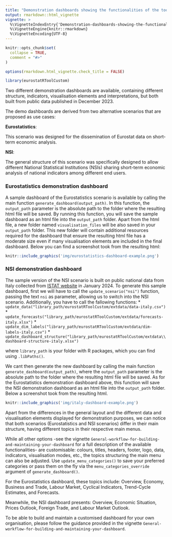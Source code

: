 ```yaml
---
title: "Demonstration dashboards showing the functionalities of the tool"
output: rmarkdown::html_vignette
vignette: >
  %\VignetteIndexEntry{'Demonstration-dashboards-showing-the-functionalities-of-the-tool'}
  %\VignetteEngine{knitr::rmarkdown}
  %\VignetteEncoding{UTF-8}
---
```


```r
knitr::opts_chunk$set(
  collapse = TRUE,
  comment = "#>"
)

options(rmarkdown.html_vignette.check_title = FALSE)
```

```r
library(eurostatRToolCustom)
```

Two different demonstration dashboards are available, containing different structure, indicators, visualisation elements and interpretations, but both built from public data published in December 2023. 

The demo dashboards are derived from two alternative scenarios that are proposed as use cases:

**Eurostatistics**:

This scenario was designed for the dissemination of Eurostat data on short-term economic analysis.  

**NSI**:

The general structure of this scenario was specifically designed to allow different National Statistical Institutions (NSIs) sharing short-term economic analysis of national indicators among different end users.

### Eurostatistics demonstration dashboard

A sample dashboard of the Eurostatistics scenario is available by calling the main function `generate_dashboard(output_path)`. In this function, the `output_path` parameter is the absolute path to the folder where the resulting html file will be saved. By running this function, you will save the sample dashboard as an html file into the `output_path` folder. Apart from the html file, a new folder named `visualisation_files` will be also saved in your `output_path` folder. This new folder will contain additional resources required for the dashboard that ensure the resulting html file has a moderate size even if many visualisation elements are included in the final dashboard. Below you can find a screenshot took from the resulting html:

```r
knitr::include_graphics('img/eurostatistics-dashboard-example.png')
```

### NSI demonstration dashboard

The sample version of the NSI scenario is built on public national data from Italy collected from [ISTAT website](https://www.istat.it/) in January 2024. To generate this sample dashboard, first we will have to call the `update_scenario("nsi")` function, passing the text `nsi` as parameter, allowing us to switch into the NSI scenario.  Additionally, you have to call the fallowing functions:
* `update_data("library_path/eurostatRToolCustom/extdata/data-italy.csv")`
* `update_forecasts("library_path/eurostatRToolCustom/extdata/forecasts-italy.xlsx")`
* `update_dim_labels("library_path/eurostatRToolCustom/extdata/dim-labels-italy.csv")`
* `update_dashboard_structure("library_path/eurostatRToolCustom/extdata\\dashboard-structure-italy.xlsx")`

where `library_path` is your folder with R packages, which you can find using `.libPaths()`.

We cant then  generate the new dashboard by calling the main function `generate_dashboard(output_path)`, where the `output_path` parameter is
the absolute path to the folder where the resulting html file will be saved. As for the Eurostatistics demonstration dashboard above, this function will save the NSI demonstration dashboard as an html file into the `output_path` folder. Below a screenshot took from the resulting html.

```r
knitr::include_graphics('img/italy-dashboard-example.png')
```

Apart from the differences in the general layout and the different data and visualisation elements displayed for demonstration purposes, we can notice that both scenarios (Eurostatistics and NSI scenarios) differ in their main structure, having different topics in their respective main menus.

While all other options -see the vignette `General-workflow-for-building-and-maintaining-your-dashboard` for a full description of the available functionalities- are customisable: colours, titles, headers, footer, logo, data, indicators, visualisation modes, etc., the topics structuring the main menu can also be adjusted. Use `update_menu_categories()` to save your preferred categories or pass them on the fly via the `menu_categories_override` argument of `generate_dashboard()`.

For the Eurostatistics dashboard, these topics include: Overview, Economy, Business and Trade, Labour Market, Cyclical Indicators, Trend-Cycle Estimates, and Forecasts. 

Meanwhile, the NSI dashboard presents: Overview, Economic Situation, Prices Outlook, Foreign Trade, and Labour Market Outlook. 

To be able to build and maintain a customised dashboard for your own organisation,
please follow the guidance provided in the vignette `General-workflow-for-building-and-maintaining-your-dashboard`.
